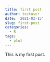 ```yaml
---
title: first post
author: testuser
date: '2021-03-15'
slug: first-post
categories:
  - R
tags:
  - plot
---
```


This is my first post.